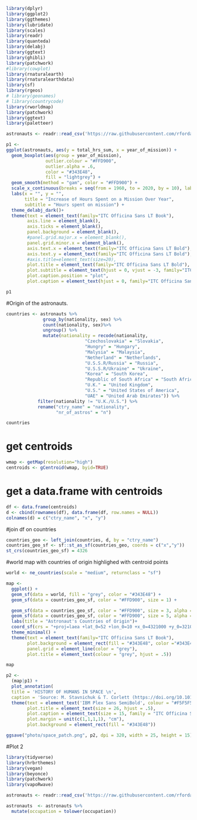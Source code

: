 ```r
library(dplyr)
library(ggplot2)
library(ggthemes)
library(lubridate)
library(scales)
library(readr)
library(quanteda)
library(delabj)
library(ggtext)
library(ghibli)
library(patchwork)
#library(cowplot)
library(rnaturalearth)
library(rnaturalearthdata)
library(sf)
library(rgeos)
# library(geonames)
# library(countrycode)
library(rworldmap)
library(patchwork)
library(ggtext)
library(paletteer)
```

```r
astronauts <- readr::read_csv('https://raw.githubusercontent.com/rfordatascience/tidytuesday/master/data/2020/2020-07-14/astronauts.csv')
```

```r
p1 <-
ggplot(astronauts, aes(y = total_hrs_sum, x = year_of_mission)) +
  geom_boxplot(aes(group = year_of_mission),
               outlier.colour = "#FFD900",
               outlier.alpha = .6,
               color = "#343E48",
               fill = "lightgrey") +
  geom_smooth(method = "gam", color = "#FFD900") +
  scale_x_continuous(breaks = seq(from = 1960, to = 2020, by = 10), labels = paste0(seq(1960, 2020, by = 10), "s")) +
  labs(x = "", y = "",
       title = "Increase of Hours Spent on a Mission Over Year",
       subtitle = "Hours spent on mission") +
  theme_delabj_dark()+
  theme(text = element_text(family="ITC Officina Sans LT Book"),
        axis.line = element_blank(), 
        axis.ticks = element_blank(),
        panel.background = element_blank(),
        #panel.grid.major.x = element_blank(),
        panel.grid.minor.x = element_blank(),
        axis.text.x = element_text(family="ITC Officina Sans LT Bold"),
        axis.text.y = element_text(family="ITC Officina Sans LT Bold"),
        #axis.title=element_text(size=20),
        plot.title = element_text(family="ITC Officina Sans LT Bold"),
        plot.subtitle = element_text(hjust = 0, vjust = -3, family="ITC Officina Sans LT Book"),
        plot.caption.position = "plot",
        plot.caption = element_text(hjust = 0, family="ITC Officina Sans LT Book"))

p1
```

#Origin of the astronauts.
```r
countries <- astronauts %>%
              group_by(nationality, sex) %>%
              count(nationality, sex)%>%
              ungroup() %>% 
              mutate(nationality = recode(nationality,
                              "Czechoslovakia" = "Slovakia",
                              "Hungry" = "Hungary",
                              "Malysia" = "Malaysia",
                              "Netherland" = "Netherlands",
                              "U.S.S.R/Russia" = "Russia",
                              "U.S.S.R/Ukraine" = "Ukraine",
                              "Korea" = "South Korea",
                              "Republic of South Africa" = "South Africa",
                              "U.K." = "United Kingdom",
                              "U.S." = "United States of America",
                              "UAE" = "United Arab Emirates")) %>%
            filter(nationality != "U.K./U.S.") %>%
            rename("ctry_name" = "nationality",
                   "nr_of_astros" = "n")

countries
```

# get centroids
```r
wmap <- getMap(resolution="high")
centroids <- gCentroid(wmap, byid=TRUE)
```

# get a data.frame with centroids
```r
df <- data.frame(centroids)
d <- cbind(rownames(df), data.frame(df, row.names = NULL))
colnames(d) = c("ctry_name", "x", "y")
```

#join df on countries
```r
countries_geo <- left_join(countries, d, by = "ctry_name")
countries_geo_sf <- sf::st_as_sf(countries_geo, coords = c("x","y"))
st_crs(countries_geo_sf) = 4326
```

#world map with countries of origin highlighed with centroid points
```r
world <- ne_countries(scale = "medium", returnclass = "sf")
```

```r
map <-
  ggplot() +
  geom_sf(data = world, fill = "grey", color = "#343E48") +
  geom_sf(data = countries_geo_sf, color = "#FFD900", size = 1) +

  geom_sf(data = countries_geo_sf, color = "#FFD900", size = 3, alpha = .5) +
  geom_sf(data = countries_geo_sf, color = "#FFD900", size = 5, alpha = .2) +
  labs(title = "Astronaut's Countries of Origin")+
  coord_sf(crs = "+proj=laea +lat_0=52 +lon_0=10 +x_0=4321000 +y_0=3210000 +ellps=GRS80 +units=m +no_defs ") +
  theme_minimal() +
  theme(text = element_text(family="ITC Officina Sans LT Book"),
        plot.background = element_rect(fill = "#343E48", color ="#343E48" ),
        panel.grid = element_line(color = "grey"),
        plot.title = element_text(colour = "grey", hjust = .5))

map
```

```r
p2 <-
  (map|p1) +
  plot_annotation(
  title = 'HISTORY OF HUMANS IN SPACE \n',
  caption = 'Source: M. Stavnichuk & T. Corlett (https://doi.org/10.1016/j.lssr.2020.06.003)\nwww.fishwongy.com') & 
  theme(text = element_text('IBM Plex Sans SemiBold', colour = "#F5F5F5"),
        plot.title = element_text(size = 26, hjust = .5),
        plot.caption = element_text(size = 15, family = "ITC Officina Sans LT Book"),
        plot.margin = unit(c(1,1,1,1), "cm"),
        plot.background = element_rect(fill = "#343E48")) 

ggsave("photo/space_patch.png", p2, dpi = 320, width = 25, height = 15)
```

#Plot 2
```r
library(tidyverse)
library(hrbrthemes)
library(vegan)
library(beyonce)
library(patchwork)
library(vapoRwave)
```

```r
astronauts <- readr::read_csv('https://raw.githubusercontent.com/rfordatascience/tidytuesday/master/data/2020/2020-07-14/astronauts.csv')
```

```r
astronauts  <- astronauts %>%
  mutate(occupation = tolower(occupation))
```
